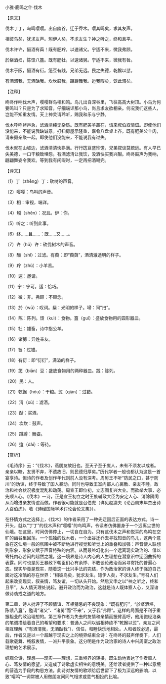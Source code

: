 

小雅·鹿鸣之什·伐木

【原文】

伐木丁丁，鸟鸣嘤嘤。出自幽谷，迁于乔木。嘤其鸣矣，求其友声。

相彼鸟矣，犹求友声。矧伊人矣，不求友生？神之听之，终和且平。

伐木许许，酾酒有藇！既有肥羜，以速诸父。宁适不来，微我弗顾。

於粲洒扫，陈馈八簋。既有肥牡，以速诸舅。宁适不来，微我有咎。

伐木于阪，酾酒有衍。笾豆有践，兄弟无远。民之失德，乾餱以愆。

有酒湑我，无酒酤我。坎坎鼓我，蹲蹲舞我。迨我暇矣，饮此湑矣。

【注释】

咚咚作响伐木声，嘤嘤群鸟相和鸣。鸟儿出自深谷里，飞往高高大树顶。小鸟为何要鸣叫？只是为了求知音。仔细端详那小鸟，尚且求友欲相亲。何况我们这些人，岂能不知重友情。天上神灵请聆听，赐我和乐与宁静。

伐木呼呼斧声急，滤酒清纯无杂质。既有肥美羊羔在，请来叔伯叙情谊。即使他们没能来，不能说我缺诚意。打扫房屋示隆重，嘉肴八盘桌上齐。既有肥美公羊肉，请来舅亲聚一起。即使他们没能来，不能说我有过失。

伐木就在山坡边，滤酒清清快斟满。行行笾豆盛珍馐，兄弟叙谈莫疏远。有人早已失美德，一口干粮致埋怨。有酒滤清让我饮，没酒快买我兴酣。咚咚鼓声为我响，翩翩舞姿令我欢。等到我有闲暇时，一定再把酒喝完。

【译文】

（1）丁（zhēng）丁：砍树的声音。

（2）嘤嘤：鸟叫的声音。

（3）相：审视，端详。

（4）矧（shěn）：况且。伊：你。

（5）听之：听到此事。

（6）终……且……：既……又……。

（7）许（hǔ）许：砍伐树木的声音。

（8）酾（shī）：过滤。有藇：即“藇藇”，酒清澈透明的样子。

（9）羜（zhù）：小羊羔。

（10）速：邀请。

（11）宁：宁可。适：恰巧。

（12）微：非。弗顾：不顾念。

（13）於（wū）：叹词。粲：光明的样子。埽：同“扫”。

（14）陈：陈列。馈（kuì）：食物。簋（guǐ）：盛放食物用的圆形器皿。

（15）牡：雄畜，诗中指公羊。

（16）诸舅：异姓亲友。

（17）咎：过错。

（18）有衍：即“衍衍”，满溢的样子。

（19）笾（biān）豆：盛放食物用的两种器皿。践：陈列。

（20）民：人。

（21）乾餱（hóu）：干粮。愆（qiān）：过错。

（22）湑（xǔ）：滤酒。

（23）酤：买酒。

（24）坎坎：鼓声。

（25）蹲蹲：舞姿。

（26）迨（dài）：等待。

【赏析】

《毛诗序》云：“《伐木》，燕朋友故旧也。至天子至于庶人，未有不须友以成者。亲亲以睦，友贤不弃，不遗故旧，则民德归厚矣。”历代学者一般也都认为这是一首宴享诗。但诗的作者及创作年代则前人没有深考。周厉王不听“防民之口，甚于防川”的劝谏，终于导致了国人暴动。同时也导致王室内部人心离散、亲友不睦，政治和社会状况极度混乱和动荡。周宣王即位初，立志图复兴大业。而欲举大事，必先顺人心。《伐木》一诗，正是宣王初立之时王族辅政大臣为安定人心、消除隔阂从而增进亲友情谊而做。作者很可能就是召伯虎（详见赵逵夫《论西周末年杰出诗人召伯虎》，收《诗经国际学术讨论会论文集》）。

在抒情方式之选择上，《伐木》的作者采用了一种先迂回后正面的表达方式。诗一开头，就以“丁丁”的伐木声和“嘤嘤”的鸟鸣声，令读者仿佛置身于一个远离尘世的仙境。在这里，时间仿佛停止，一切自在自为。只有这伐木之声和悦耳的鸟鸣在空旷的幽谷里回荡。一个孤独的伐木者，一个出谷迁乔去寻找知音的鸟儿，这两个意象在这仙境一般的氛围中被不断地进行视觉和听觉上的重叠和加强：声音使人联想到形象，形象又赋于声音特殊的内涵。从而最终幻化出一个远离现实政治的、借以寄托内心苦闷的超然之境。这一境界是诗人内心的人生理想在潜意识中迂回曲折的表露。同时也是厉王暴政下朝臣们心有余悸、不敢谈论政治而另寻寄托的普遍心态。现实毕竟是现实，随着这一比兴手法的完结，作为政治家的诗人终于强迫自己面对这冷酷的存在世界：“相彼鸟矣，犹求友生。矧伊人矣，不求友生。”号召人们起来改变现实，叙亲情，笃友谊，一切从头开始。然后又申之以“神之听之，终和且平”。从人情天理处说起，避开政治而为政治，这就是诗人既体察人心，又深谙做诗劝戒之道的地方。

第二章，诗人批评了不顾情谊、互相猜忌的不良现象：“既有肥羜”，“於粲洒埽，陈馈八簋”，邀请“诸父”、“诸舅”而“不来”，又于我“弗顾”。这样的局面是不利于重振祖业的政治理想的。第三章作者为失去的友情和亲情而振臂高呼，他用饱经沧桑的笔调描绘着自己的希望和要求：普通人之间以诚相待绝不“乾餱以愆”。亲友之间相互理解（“有酒湑我，无酒酤我”）、信任，和睦快乐地相处。人和者政必通，最后，作者又是以一个超越于现实之上的境界结束全诗：在咚咚的鼓声伴奏下，人们载歌载舞、畅叙衷情，一派升平景象。这分明是作为政治家的诗人中兴周室之政治理想的艺术展示。

综观全诗，理想——现实——理想，三重境界的转换，既生动地表达了作者顺人心、笃友情的愿望，又造成了诗歌虚实相生的意境美。还给读者提供了一种以意境的营造为手段的构思方法。此诗对友情的歌颂给后世留下了极为深远的影响，以致“嘤鸣”一词常被人用做朋友间同气相求或意气相投的比喻。

